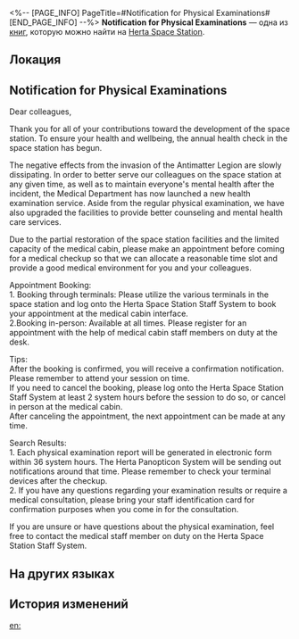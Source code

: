 <%-- [PAGE_INFO]
PageTitle=#Notification for Physical Examinations#
[END_PAGE_INFO] --%>
{{Дополнить}}
{{Книга Инфобокс
|id           = 135
|partIds      = 190281
|Название     = 
|Изображение  = Журнал с КСГ.png
|Мир          = Herta Space Station
|Томов        = 1
|Автор        = <!--нужно добавить-->
|Описание     = Announcement of staff medical examination posted on the medical cabin.
|Том1         = {{tx}}
|Источник1    = {{tx|Отсутствует источник}}
|Персонажи    = Herta
|Фракции      = Antimatter Legion
}}
'''Notification for Physical Examinations''' — одна из [[Книги|книг]], которую можно найти на [[Herta Space Station]].

==Локация==
{{Отметка карты|<!--название карты-->|<!--id отметки-->}}

==Notification for Physical Examinations==
Dear colleagues,

Thank you for all of your contributions toward the development of the space station. To ensure your health and wellbeing, the annual health check in the space station has begun.

The negative effects from the invasion of the Antimatter Legion are slowly dissipating. In order to better serve our colleagues on the space station at any given time, as well as to maintain everyone's mental health after the incident, the Medical Department has now launched a new health examination service. Aside from the regular physical examination, we have also upgraded the facilities to provide better counseling and mental health care services.

Due to the partial restoration of the space station facilities and the limited capacity of the medical cabin, please make an appointment before coming for a medical checkup so that we can allocate a reasonable time slot and provide a good medical environment for you and your colleagues.

Appointment Booking:<br />
1. Booking through terminals: Please utilize the various terminals in the space station and log onto the Herta Space Station Staff System to book your appointment at the medical cabin interface.<br />
2.Booking in-person: Available at all times. Please register for an appointment with the help of medical cabin staff members on duty at the desk.

Tips:<br />
After the booking is confirmed, you will receive a confirmation notification. Please remember to attend your session on time.<br />
If you need to cancel the booking, please log onto the Herta Space Station Staff System at least 2 system hours before the session to do so, or cancel in person at the medical cabin.<br />
After canceling the appointment, the next appointment can be made at any time.

Search Results:<br />
1. Each physical examination report will be generated in electronic form within 36 system hours. The Herta Panopticon System will be sending out notifications around that time. Please remember to check your terminal devices after the checkup.<br />
2. If you have any questions regarding your examination results or require a medical consultation, please bring your staff identification card for confirmation purposes when you come in for the consultation.

If you are unsure or have questions about the physical examination, feel free to contact the medical staff member on duty on the Herta Space Station Staff System.

==На других языках==
{{На других языках
|en   = Notification for Physical Examinations
|zhs  = 空间站体检事项公告
|zht  = 太空站體檢事項公告
|ja   = 宇宙ステーション健康診断に関する通知
|ko   = 우주정거장 건강검진 관련 공지
|es   = Notificación de revisiones médicas
|fr   = Convocation à un examen physique
|ru   = Уведомление о проведении медицинского осмотра
|th   = ประกาศเรื่องการตรวจสุขภาพของสถานีอวกาศ
|vi   = Thông Báo Hạng Mục Kiểm Tra Sức Khỏe Trạm Không Gian
|de   = Benachrichtigung über ärztliche Untersuchungen
|id   = Pemberitahuan Pemeriksaan Fisik Stasiun Luar Angkasa
|pt   = Notificação para Exames Físicos
}}

==История изменений==
{{История изменений|3.5}}

[[en:]]